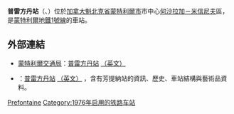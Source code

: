 {{Infobox station 
| name          = 普雷方丹<br />{{lang|fr|Préfontaine}}
| type          = 
| style         = Montreal Metro
| image         = PrefontaineStationMetro.jpg
| image_caption = 
| address       = [[魁北克省|魁北克省]][[蒙特利爾|蒙特利爾]]奧雪萊加街3100及3105號
| country       = [[加拿大|加拿大]]
| coordinates   = {{coord|45|32|30|N|73|33|16|W|type:railwaystation_region:CA-QC|display=inline,title}}
| elevation     = 
| line          = [[蒙特利爾地鐵綠線|綠線]]
| other         = {{Rail color box|system=AMT|line=STM}}
| structure     = 
| platform      = 
| depth         = {{convert|12.2|m|ft|abbr=off}}，第43深
| levels        = 
| tracks        = 
| parking       = 
| bicycle       = 
| opened        = 1976年6月6日
| architect     = Henri Brillon
| closed        = 
| rebuilt       = 
| electrified   = 
| ADA           = 
| code          = 
| owned         =
| operator      = [[蒙特利爾交通局|蒙特利爾交通局]]
| zone          = 
| status        =
| former        = 
| passengers    = 1,348,300進出（2011年），59/68
| pass_year     = 
| pass_percent  = 
| pass_system   = 
| mpassengers   = 
| services      = 
| map_locator   = 
| web           = 
}}
'''普雷方丹站'''（{{lang-fr|Station Préfontaine}}、{{lang-en|Préfontaine Station}}）位於[[加拿大|加拿大]][[魁北克省|魁北克省]][[蒙特利爾市|蒙特利爾市]]市中心[[何沙拉加－米信尼夫|何沙拉加－米信尼夫]]區，是[[蒙特利爾地鐵|蒙特利爾地鐵]][[蒙特利爾地鐵1號線|1號線]]的車站。

== 外部連結 ==

* {{fr}}{{en}}[[蒙特利爾交通局|蒙特利爾交通局]]：[http://www.stm.info/metro/M26.htm 普雷方丹站] {{Wayback|url=http://www.stm.info/metro/M26.htm |date=20130706093344 }}[http://www.stm.info/English/metro/a-M26.htm （英文）] {{Wayback|url=http://www.stm.info/English/metro/a-M26.htm |date=20130630064255 }}
* {{fr}}{{en}}{{lang|en|metrodemontreal.com}}：[http://www.metrodemontreal.com/green/prefontaine/index-f.html 普雷方丹站] {{Wayback|url=http://www.metrodemontreal.com/green/prefontaine/index-f.html |date=20210124054437 }}[http://www.metrodemontreal.com/green/prefontaine/ （英文）] {{Wayback|url=http://www.metrodemontreal.com/green/prefontaine/ |date=20210124053102 }}，含有芳提納站的資訊、歷史、車站結構與藝術品資料。

{{蒙特利爾地鐵}}

[[Category:蒙特利爾地鐵綠線車站|Prefontaine]]
[[Category:1976年启用的铁路车站|Category:1976年启用的铁路车站]]